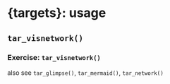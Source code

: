 # {targets}: usage

## `tar_visnetwork()`


### Exercise: `tar_visnetwork()`



also see `tar_glimpse()`, `tar_mermaid()`, `tar_network()`
